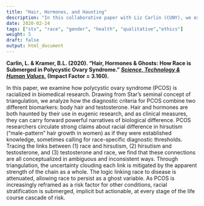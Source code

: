 ```yaml
---
title: "Hair, Hormones, and Haunting"
description: "In this collaborative paper with Liz Carlin (CUNY), we examine how polycystic ovary syndrome is racialized in biomedical research."
date: 2020-02-24 
tags: ["sts", "race", "gender", "health", "qualitative","ethics"]
weight: 5
draft: false
output: html_document
---
```


**Carlin, L. & Kramer, B.L. (2020). “Hair, Hormones & Ghosts: How Race is Submerged in Polycystic Ovary Syndrome.” [*Science, Technology & Human Values.*](https://journals.sagepub.com/eprint/26AYSRJBPETS4ZA5ZDTS/full) (Impact Factor = 3.160).**

In this paper, we examine how polycystic ovary syndrome (PCOS) is racialized in biomedical research. Drawing from Star’s seminal concept of triangulation, we analyze how the diagnostic criteria for PCOS combine two different biomarkers: body hair and testosterone. Hair and hormones are both haunted by their use in eugenic research, and as clinical measures, they can carry forward powerful narratives of biological difference. PCOS researchers circulate strong claims about racial difference in hirsutism (“male-pattern” hair growth in women) as if they were established knowledge, sometimes calling for race-specific diagnostic thresholds. Tracing the links between (1) race and hirsutism, (2) hirsutism and testosterone, and (3) testosterone and race, we find that these connections are all conceptualized in ambiguous and inconsistent ways. Through triangulation, the uncertainty clouding each link is mitigated by the apparent strength of the chain as a whole. The logic linking race to disease is attenuated, allowing race to persist as a ghost variable. As PCOS is increasingly reframed as a risk factor for other conditions, racial stratification is submerged, implicit but actionable, at every stage of the life course cascade of risk.